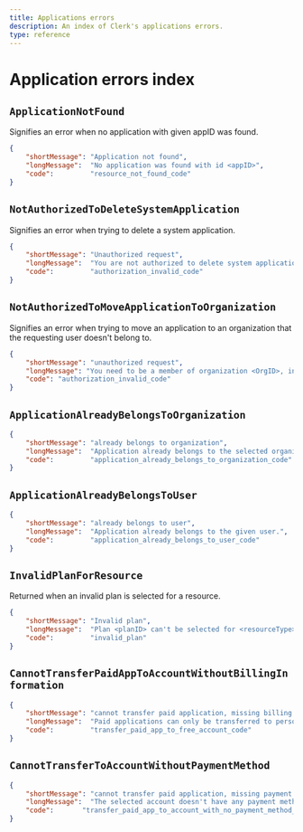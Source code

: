 ```yaml
---
title: Applications errors
description: An index of Clerk's applications errors.
type: reference
---
```


# Application errors index

## `ApplicationNotFound`

Signifies an error when no application with given appID was found.

```json
{
    "shortMessage": "Application not found",
    "longMessage":  "No application was found with id <appID>",
    "code":         "resource_not_found_code"
}
```


## `NotAuthorizedToDeleteSystemApplication`

Signifies an error when trying to delete a system application.

```json 
{
    "shortMessage": "Unauthorized request",
    "longMessage":  "You are not authorized to delete system application <applicationID>",
    "code":         "authorization_invalid_code"
}
```

## `NotAuthorizedToMoveApplicationToOrganization`

Signifies an error when trying to move an application to an organization that the requesting user doesn't belong to.

```json 
{
    "shortMessage": "unauthorized request",
    "longMessage": "You need to be a member of organization <OrgID>, in order to move application <AppID>.",
    "code": "authorization_invalid_code"
}
```

## `ApplicationAlreadyBelongsToOrganization`

```json 
{
    "shortMessage": "already belongs to organization",
    "longMessage":  "Application already belongs to the selected organization.",
    "code":         "application_already_belongs_to_organization_code"
}
```

## `ApplicationAlreadyBelongsToUser`

```json 
{
    "shortMessage": "already belongs to user",
    "longMessage":  "Application already belongs to the given user.",
    "code":         "application_already_belongs_to_user_code"
}
```

## `InvalidPlanForResource`

Returned when an invalid plan is selected for a resource.

```json 
{
    "shortMessage": "Invalid plan",
    "longMessage":  "Plan <planID> can't be selected for <resourceType> <resourceID>", 
    "code":         "invalid_plan"
}
```

## `CannotTransferPaidAppToAccountWithoutBillingInformation`

```json 
{
    "shortMessage": "cannot transfer paid application, missing billing info",
    "longMessage":  "Paid applications can only be transferred to personal workspaces or organizations with billing info. Add the necessary billing info and try again.",
    "code":         "transfer_paid_app_to_free_account_code"
}
```

## `CannotTransferToAccountWithoutPaymentMethod`

```json 
{
    "shortMessage": "cannot transfer paid application, missing payment method",
    "longMessage":  "The selected account doesn't have any payment methods associated with it.",
    "code":       "transfer_paid_app_to_account_with_no_payment_method_code"
}
```